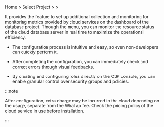 Home &gt; Select Project &gt; <Cmdname sid="side_management" className="uitext" /> &gt; <Cmdname sid="side_dbCloudSetting" className="uitext" />

It provides the feature to set up additional collection and monitoring for monitoring metrics provided by cloud services on the dashboard of the database project. Through the <Cmdname sid="side_dbCloudSetting" className="uitext" /> menu, you can monitor the resource status of the cloud database server in real time to maximize the operational efficiency.

- The configuration process is intuitive and easy, so even non-developers can quickly perform it. 

- After completing the configuration, you can immediately check and correct errors through visual feedbacks.

- By creating and configuring roles directly on the CSP console, you can enable granular control over security groups and policies.

:::note

After configuration, extra charge may be incurred in the cloud depending on the usage, separate from the WhaTap fee. Check the pricing policy of the cloud service in use before installation.

:::
